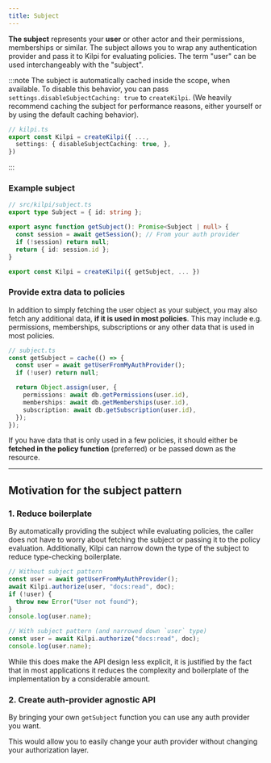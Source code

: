 ```yaml
---
title: Subject
---
```


**The subject** represents your **user** or other actor and their permissions, memberships or similar. The subject allows you to wrap any authentication provider and pass it to Kilpi for evaluating policies. The term "user" can be used interchangeably with the "subject".

:::note
The subject is automatically cached inside the scope, when available. To disable this behavior, you can pass `settings.disableSubjectCaching: true` to `createKilpi`. (We heavily recommend caching the subject for performance reasons, either yourself or by using the default caching behavior).

```ts
// kilpi.ts
export const Kilpi = createKilpi({ ..., 
  settings: { disableSubjectCaching: true, },
})
```
:::

### Example subject

```ts
// src/kilpi/subject.ts
export type Subject = { id: string };

export async function getSubject(): Promise<Subject | null> {
  const session = await getSession(); // From your auth provider
  if (!session) return null;
  return { id: session.id };
}

export const Kilpi = createKilpi({ getSubject, ... })
```

### Provide extra data to policies

In addition to simply fetching the user object as your subject, you may also fetch any additional data, **if it is used in most policies**. This may include e.g. permissions, memberships, subscriptions or any other data that is used in most policies.

```ts
// subject.ts
const getSubject = cache(() => {
  const user = await getUserFromMyAuthProvider();
  if (!user) return null;

  return Object.assign(user, { 
    permissions: await db.getPermissions(user.id),
    memberships: await db.getMemberships(user.id),
    subscription: await db.getSubscription(user.id),
  });
});
```

If you have data that is only used in a few policies, it should either be **fetched in the policy function** (preferred) or be passed down as the resource.

---

## Motivation for the subject pattern

### 1. Reduce boilerplate

By automatically providing the subject while evaluating policies, the caller does not have to worry about fetching the subject or passing it to the policy evaluation. Additionally, Kilpi can narrow down the type of the subject to reduce type-checking boilerplate.

```ts
// Without subject pattern
const user = await getUserFromMyAuthProvider();
await Kilpi.authorize(user, "docs:read", doc);
if (!user) {
  throw new Error("User not found");
}
console.log(user.name);

// With subject pattern (and narrowed down `user` type)
const user = await Kilpi.authorize("docs:read", doc);
console.log(user.name);
```

While this does make the API design less explicit, it is justified by the fact that in most applications it reduces the complexity and boilerplate of the implementation by a considerable amount.

### 2. Create auth-provider agnostic API

By bringing your own `getSubject` function you can use any auth provider you want.

This would allow you to easily change your auth provider without changing your authorization layer.